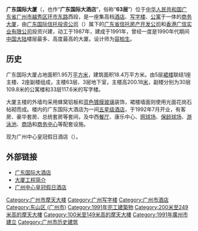 {{distinguish|63大厦}}
{{Infobox historic site
| 确定时间 = yes
| name = 广东国际大厦
| image = Guangdong_International_Building.jpg
| caption = 广东国际大厦
| location = [[中华人民共和国|中华人民共和国]][[广东省|广东省]][[广州市|广州市]][[越秀区|越秀区]][[环市路_(广州)|环市东路]]339号
| coordinates = {{coord|23|08|28|N|113|16|39|E|display=title,inline|region:CH_type}}
| designation1 = 广州市历史建筑
| designation1_number = GZ-01-0055
| designation1_date = 2014年1月26日
}}
'''广东国际大厦'''（{{lang-en|Guangdong International Hotel}}，也作“'''广东国际大酒店'''”，俗称“'''63层'''”）位于[[中华人民共和国|中华人民共和国]][[广东省|广东省]][[广州市|广州市]][[越秀区|越秀区]][[环市路_(广州)|环市东路]]西段，是一座集高档[[酒店|酒店]]、[[写字楼|写字楼]]、[[公寓|公寓]]于一体的[[商务|商务]][[大厦|大厦]]，由[[广东国际信托|广东国际信托投资公司]]（{{lang|en|GITIC}}）属下的[[广东省信托房产开发公司|广东省信托房产开发公司]]和[[香港|香港]][[广信实业有限公司|广信实业有限公司]]投资兴建，动工于1987年，建成于1991年，曾经一度是1990年代期间[[中国大陆|中国大陆]]楼层最多、高度最高的大厦。设计师为[[容柏生|容柏生]]。

== 历史 ==
广东国际大厦占地面积1.95万[[平方米|平方米]]，建筑面积18.4万平方米。由5层[[裙楼|裙楼]]联结1座主楼、2座副楼组成，主楼63层、3层地下室，主楼高200.18[[米_(單位)|米]]，副楼分别为30层109.8米的公寓楼和33层117.6米的写字楼。

大厦主楼的外墙均采用蜂窝铝板和[[蓝色|蓝色]][[镀膜|镀膜]][[玻璃|玻璃]]装饰，裙楼墙面则使用光面花岗石帖砌而成。楼内的广东国际大酒店为一间[[五星级|五星级]][[酒店|酒店]]，于1992年7月开业，有客房、豪华套房、总统套房等套间，及中西[[餐厅|餐厅]]、康乐中心、[[网球场|网球场]]、[[保龄球场|保龄球场]]、[[游泳池|游泳池]]、[[商场|商场]]和[[商务中心|商务中心]]等配套设施。

{{fact|1998年，[[广东国际信托|广东国际信托投资公司]]正式宣布[[破产|破产]]，该大厦被公开[[拍卖|拍卖]]，2001年6月30日作价20亿元拍卖，随后拍卖价一路缩水，到2007年1月以11.3亿元成交。}}

现为广州中心皇冠假日酒店（{{lang-en|Crowne Plaza Guangzhou City Centre}}）。

== 外部链接 ==
*[https://web.archive.org/web/20081103042102/http://www.gitic.com.cn/ 广东国际大酒店]
*[http://www.jdzj.com/gongcheng/article/2006-6-22/838-1.htm 大厦工程简介] {{Wayback|url=http://www.jdzj.com/gongcheng/article/2006-6-22/838-1.htm |date=20090319060627 }}
*[http://www.ihg.com/crowneplaza/hotels/cn/zh/guangzhou/guhhr/hoteldetail 广州中心皇冠假日酒店] {{Wayback|url=http://www.ihg.com/crowneplaza/hotels/cn/zh/guangzhou/guhhr/hoteldetail |date=20131218074035 }}

{{超高层摩天大楼}}
{{广州摩天大楼}}
{{Authority control}}
[[Category:广州市摩天大楼|Category:广州市摩天大楼]]
[[Category:广州写字楼|Category:广州写字楼]]
[[Category:广州市酒店|Category:广州市酒店]]
[[Category:东山区_(广州市)|Category:东山区 (广州市)]]
[[Category:1991年完工建築物|Category:1991年完工建築物]]
[[Category:200米至249米高的摩天大樓|Category:200米至249米高的摩天大樓]]
[[Category:100米至149米高的摩天大樓|Category:100米至149米高的摩天大樓]]
[[Category:1991年廣州市建立|Category:1991年廣州市建立]]
[[Category:广州市历史建筑|Category:广州市历史建筑]]